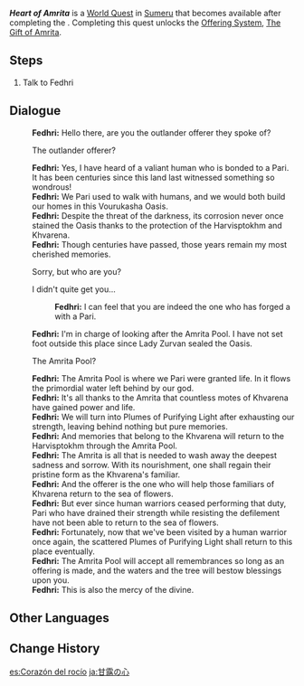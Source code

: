 {{Quest Infobox
|id            = 73341
|image         = World Quest Heart of Amrita.png
|type          = World
|requirement   = 
* Complete [[The Splendorous Sky That Day]]
|characters    = Fedhri; Traveler
|startLocation = [[Vourukasha Oasis]], [[Sumeru]]
|region        = Sumeru
|area          = Realm of Farakhkert
|subarea       = Vourukasha Oasis
|next          = 
|rewards       = Mora*10,000;Adventurer's Experience*4
|otherRewards  = 
* Unlocks [[The Gift of Amrita]]
}}
'''''Heart of Amrita''''' is a [[World Quest]] in [[Sumeru]] that becomes available after completing the {{Quest|The Splendorous Sky That Day}}. Completing this quest unlocks the [[Offering System]], [[The Gift of Amrita]].

==Steps==
# Talk to Fedhri

==Dialogue==
{{Quest Description|Farther inside the Vourukasha Oasis, a mysterious Pari is waiting for you...}}
{{Dialogue Start}}
:'''Fedhri:''' Hello there, are you the outlander offerer they spoke of?
:{{DIcon}} The outlander offerer?
:'''Fedhri:''' Yes, I have heard of a valiant human who is bonded to a Pari. It has been centuries since this land last witnessed something so wondrous!
:'''Fedhri:''' We Pari used to walk with humans, and we would both build our homes in this Vourukasha Oasis.
:'''Fedhri:''' Despite the threat of the darkness, its corrosion never once stained the Oasis thanks to the protection of the Harvisptokhm and Khvarena.
:'''Fedhri:''' Though centuries have passed, those years remain my most cherished memories.
:{{DIcon}} Sorry, but who are you?
:{{DIcon}} I didn't quite get you...
::'''Fedhri:''' I can feel that you are indeed the one who has forged a {{Rubi|Laupa|connection}} with a Pari.
:'''Fedhri:''' I'm in charge of looking after the Amrita Pool. I have not set foot outside this place since Lady Zurvan sealed the Oasis.
:{{DIcon}} The Amrita Pool?
:'''Fedhri:''' The Amrita Pool is where we Pari were granted life. In it flows the primordial water left behind by our god.
:'''Fedhri:''' It's all thanks to the Amrita that countless motes of Khvarena have gained power and life.
:'''Fedhri:''' We will turn into Plumes of Purifying Light after exhausting our strength, leaving behind nothing but pure memories.
:'''Fedhri:''' And memories that belong to the Khvarena will return to the Harvisptokhm through the Amrita Pool.
:'''Fedhri:''' The Amrita is all that is needed to wash away the deepest sadness and sorrow. With its nourishment, one shall regain their pristine form as the Khvarena's familiar.
:'''Fedhri:''' And the offerer is the one who will help those familiars of Khvarena return to the sea of flowers.
:'''Fedhri:''' But ever since human warriors ceased performing that duty, Pari who have drained their strength while resisting the defilement have not been able to return to the sea of flowers.
:'''Fedhri:''' Fortunately, now that we've been visited by a human warrior once again, the scattered Plumes of Purifying Light shall return to this place eventually.
:'''Fedhri:''' The Amrita Pool will accept all remembrances so long as an offering is made, and the waters and the tree will bestow blessings upon you.
:'''Fedhri:''' This is also the mercy of the divine.
{{Dialogue End}}

==Other Languages==
{{Other Languages
|en       = Heart of Amrita
|zhs      = 甘露之心
|zhs_rm   = Gānlù zhī Xīn
|zht      = 甘露之心
|zht_rm   = Gānlù zhī Xīn
|zh_tl    = Heart of {{lex|Amrita|zh}}
|ja       = 甘露の心
|ja_rm    = Kanro no Kokoro
|ja_tl    = Heart of {{lex|Amrita|ja}}
|ko       = 감로<->의 심장
|ko_tl    = Heart of Amrita
|es       = Corazón del rocío
|es_tl    = Heart of Dew
|fr       = Cœur d'amrita
|fr_tl    = Heart of Amrita
|ru       = Сердце амриты
|ru_tl    = Heart of Amrita
|th       = ดวงใจหยาดอมฤต
|th_rm    = 
|th_tl    = 
|vi       = Trái Tim Amrita
|vi_tl    = 
|de       = Herz des Amrita
|de_tl    = Heart of Amrita
|id       = Hati Amrita
|id_tl    = Heart of Amrita
|pt       = Coração de Amrita
|pt_tl    = 
|tr       = Amritanın Kalbi
|tr_tl    = 
|it       = Cuore dell'Amrita
|it_tl    = 
}}

==Change History==
{{Change History|3.6}}

[[es:Corazón del rocío]]
[[ja:甘露の心]]